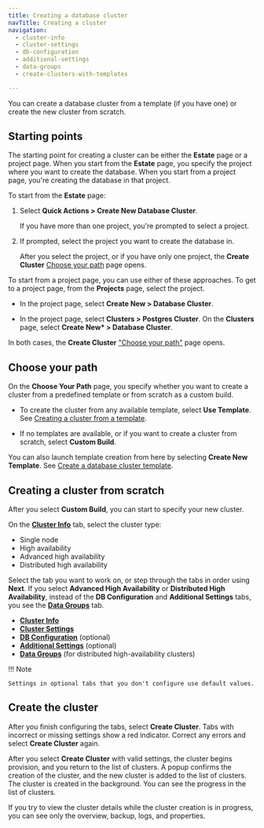 ```yaml
---
title: Creating a database cluster
navTitle: Creating a cluster
navigation:
  - cluster-info
  - cluster-settings
  - db-configuration
  - additional-settings
  - data-groups
  - create-clusters-with-templates

---
```


You can create a database cluster from a template (if you have one) or create the new cluster from scratch.

## Starting points

The starting point for creating a cluster can be either the **Estate** page or a project page. When you start from the **Estate** page, you specify the project where you want to create the database. When you start from a project page, you're creating the database in that project.

To start from the **Estate** page:

1.  Select **Quick Actions > Create New Database Cluster**. 

    If you have more than one project, you're prompted to select a project.

2.  If prompted, select the project you want to create the database in.

    After you select the project, or if you have only one project, the **Create Cluster** [Choose your path](#choose-your-path) page opens.

To start from a project page, you can use either of these approaches. To get to a project page, from the **Projects** page, select the project.

-   In the project page, select **Create New > Database Cluster**. 

-   In the project page, select **Clusters > Postgres Cluster**. On the **Clusters** page, select **Create New\* > Database Cluster**.

In both cases, the **Create Cluster** ["Choose your path"](#choose-your-path) page opens.

## Choose your path

On the **Choose Your Path** page, you specify whether you want to create a cluster from a predefined template or from scratch as a custom build. 

-   To create the cluster from any available template, select **Use Template**. See [Creating a cluster from a template](create-clusters-with-templates.mdx).

-   If no templates are available, or if you want to create a cluster from scratch, select **Custom Build**.

You can also launch template creation from here by selecting **Create New Template**. See [Create a database cluster template](../manage-clusters/create-cluster-template.mdx).

## Creating a cluster from scratch

After you select **Custom Build**, you can start to specify your new cluster.

On the [**Cluster Info**](cluster-info.mdx) tab, select the cluster type:

-   Single node
-   High availability
-   Advanced high availability
-   Distributed high availability
      

Select the tab you want to work on, or step through the tabs in order using **Next**. If you select **Advanced High Availability** or **Distributed High Availability**, instead of the **DB Configuration** and **Additional Settings** tabs, you see the [**Data Groups**](data-groups.mdx) tab.

-   [**Cluster Info**](cluster-info.mdx)
-   [**Cluster Settings**](cluster-settings.mdx)
-   [**DB Configuration**](db-configuration.mdx) (optional)
-   [**Additional Settings**](additional-settings.mdx) (optional)
-   [**Data Groups**](data-groups.mdx) (for distributed high-availability clusters)

!!! Note

    Settings in optional tabs that you don't configure use default values.

## Create the cluster

After you finish configuring the tabs, select **Create Cluster**. Tabs with incorrect or missing settings show a red indicator. Correct any errors and select **Create Cluster** again.

After you select **Create Cluster** with valid settings, the cluster begins provision, and you return to the list of clusters. A popup confirms the creation of the cluster, and the new cluster is added to the list of clusters. The cluster is created in the background. You can see the progress in the list of clusters. 

If you try to view the cluster details while the cluster creation is in progress, you can see only the overview, backup, logs, and properties.
